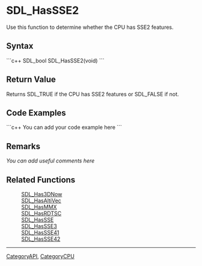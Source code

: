 <!-- pragma section-numbers off -->
<!-- pragma disable-camelcase -->

= SDL_HasSSE2 =
Use this function to determine whether the CPU has SSE2 features.


== Syntax ==
```c++
SDL_bool SDL_HasSSE2(void)
```

== Return Value ==
Returns SDL_TRUE if the CPU has SSE2 features or SDL_FALSE if not.

== Code Examples ==
```c++
You can add your code example here
```

== Remarks ==
''You can add useful comments here''

== Related Functions ==
:[[SDL_Has3DNow]]
:[[SDL_HasAltiVec]]
:[[SDL_HasMMX]]
:[[SDL_HasRDTSC]]
:[[SDL_HasSSE]]
:[[SDL_HasSSE3]]
:[[SDL_HasSSE41]]
:[[SDL_HasSSE42]]

----
[[CategoryAPI]], [[CategoryCPU]]
